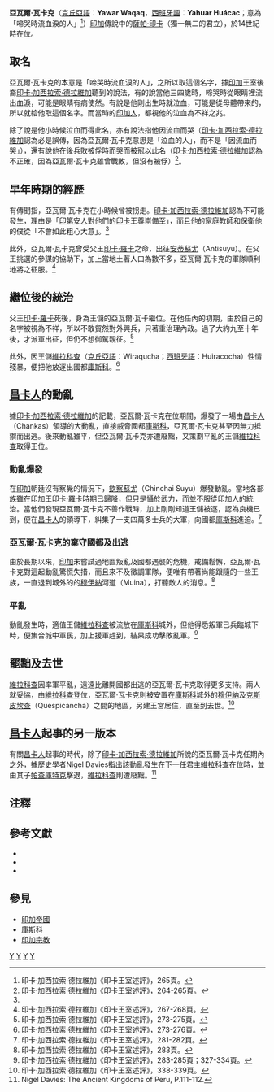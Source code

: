 {{Infobox Monarch
| name            =Yawar Waqaq
| image           =Inca yahuar huacac.jpg
| caption         =亞瓦爾·瓦卡克畫像
| title           =[[薩帕·印卡|薩帕·印卡]]（獨一無二的君主）
|}}

'''亞瓦爾·瓦卡克'''（[[克丘亞語|克丘亞語]]：'''Yawar Waqaq'''，[[西班牙語|西班牙語]]：'''Yahuar Huácac'''；意為「啼哭時流血淚的人」<ref name="#1">印卡·加西拉索·德拉維加《印卡王室述評》，265頁。</ref>）[[印加|印加]]傳說中的[[薩帕·印卡|薩帕·印卡]]（獨一無二的君立），於14世紀時在位。

==取名==
亞瓦爾·瓦卡克的本意是「啼哭時流血淚的人」，之所以取這個名字，據[[印加|印加]]王室後裔[[印卡·加西拉索·德拉維加|印卡·加西拉索·德拉維加]]聽到的說法，有的說當他三四歲時，啼哭時從眼睛裡流出血淚，可能是眼睛有病使然。有說是他剛出生時就泣血，可能是從母體帶來的，所以就給他取這個名字。而當時的[[印加人|印加人]]，都視他的泣血為不祥之兆。

除了說是他小時候泣血而得此名，亦有說法指他因流血而哭（[[印卡·加西拉索·德拉維加|印卡·加西拉索·德拉維加]]認為必是誤傳，因為亞瓦爾·瓦卡克意思是「泣血的人」，而不是「因流血而哭」），還有說他在後兵敗被俘時而哭而被冠以此名（[[印卡·加西拉索·德拉維加|印卡·加西拉索·德拉維加]]認為不正確，因為亞瓦爾·瓦卡克雖曾戰敗，但沒有被俘）<ref>印卡·加西拉索·德拉維加《印卡王室述評》，264-265頁。</ref>。

==早年時期的經歷==
有傳聞指，亞瓦爾·瓦卡克在小時候曾被拐走。[[印卡·加西拉索·德拉維加|印卡·加西拉索·德拉維加]]認為不可能發生，理由是「[[印第安人|印第安人]]對他們的[[印加|印卡]]王尊崇備至」，而且他的家庭教師和保衛他的僕從「不會如此粗心大意」。<ref name="#1"/>

此外，亞瓦爾·瓦卡克曾受父王[[印卡·羅卡|印卡·羅卡]]之命，出征[[安蒂蘇尤|安蒂蘇尤]]（Antisuyu）。在父王挑選的參謀的協助下，加上當地土著人口為數不多，亞瓦爾·瓦卡克的軍隊順利地將之征服。<ref>印卡·加西拉索·德拉維加《印卡王室述評》，267-268頁。</ref>
==繼位後的統治==
父王[[印卡·羅卡|印卡·羅卡]]死後，身為王儲的亞瓦爾·瓦卡繼位。在他任內的初期，由於自己的名字被視為不祥，所以不敢貿然對外興兵，只著重治理內政。過了大約九至十年後，才派軍出征，但仍不想御駕親征。<ref>印卡·加西拉索·德拉維加《印卡王室述評》，273-275頁。</ref>

此外，因王儲[[維拉科查|維拉科查]]（[[克丘亞語|克丘亞語]]：Wiraqucha；[[西班牙語|西班牙語]]：Huiracocha）性情殘暴，便把他放逐出國都[[庫斯科|庫斯科]]。<ref>印卡·加西拉索·德拉維加《印卡王室述評》，273-276頁。</ref>

==[[昌卡人|昌卡人]]的動亂==
據[[印卡·加西拉索·德拉維加|印卡·加西拉索·德拉維加]]的記載，亞瓦爾·瓦卡克在位期間，爆發了一場由[[昌卡人|昌卡人]]（Chankas）領導的大動亂，直接威脅國都[[庫斯科|庫斯科]]，亞瓦爾·瓦卡克甚至因無力抵禦而出逃。後來動亂雖平，但亞瓦爾·瓦卡克亦遭廢黜，又策劃平亂的王儲[[維拉科查|維拉科查]]取得王位。
===動亂爆發===
在[[印加|印加]]朝廷沒有察覺的情況下，[[欽察蘇尤|欽察蘇尤]]（Chinchai Suyu）爆發動亂。當地各部族雖在[[印加|印加]]王[[印卡·羅卡|印卡·羅卡]]時期已歸降，但只是懾於武力，而並不服從[[印加人|印加人]]的統治。當他們發現亞瓦爾·瓦卡克不善作戰時，加上剛剛知道王儲被逐，認為良機已到，便在[[昌卡人|昌卡人]]的領導下，糾集了一支四萬多士兵的大軍，向國都[[庫斯科|庫斯科]]進迫。<ref>印卡·加西拉索·德拉維加《印卡王室述評》，281-282頁。</ref>
===亞瓦爾·瓦卡克的棄守國都及出逃===
由於長期以來，[[印加|印加]]未嘗試過地區叛亂及國都遇襲的危機，戒備鬆懈，亞瓦爾·瓦卡克對這起動亂驚慌失措，而且來不及徵調軍隊，便唯有帶著尚能跟隨的一些王族，一直退到城外的的[[穆伊納|穆伊納]]河道（Muina），打聽敵人的消息。<ref>印卡·加西拉索·德拉維加《印卡王室述評》，283頁。</ref>
===平亂===
動亂發生時，適值王儲[[維拉科查|維拉科查]]被流放在[[庫斯科|庫斯科]]城外，但他得悉叛軍已兵臨城下時，便集合城中軍民，加上援軍趕到，結果成功擊敗亂軍。<ref>印卡·加西拉索·德拉維加《印卡王室述評》，283-285頁；327-334頁。</ref>

==罷黜及去世==
[[維拉科查|維拉科查]]因率軍平亂，遠遠比離開國都出逃的亞瓦爾·瓦卡克取得更多支持。兩人就妥協，由[[維拉科查|維拉科查]]登位，亞瓦爾·瓦卡克則被安置在[[庫斯科|庫斯科]]城外的[[穆伊納|穆伊納]]及[[克斯皮坎查|克斯皮坎查]]（Quespicancha）之間的地區，另建王宮居住，直至到去世。<ref>印卡·加西拉索·德拉維加《印卡王室述評》，338-339頁。</ref>

==[[昌卡人|昌卡人]]起事的另一版本==
有關[[昌卡人|昌卡人]]起事的時代，除了[[印卡·加西拉索·德拉維加|印卡·加西拉索·德拉維加]]所說的亞瓦爾·瓦卡克任期內之外，據歷史學者Nigel Davies指出該動亂發生在下一任君主[[維拉科查|維拉科查]]在位時，並由其子[[帕查庫特克|帕查庫特克]]擊退，[[維拉科查|維拉科查]]則遭廢黜。<ref>Nigel Davies: The Ancient Kingdoms of Peru, P.111-112.</ref>

==注釋==
{{reflist|2}}
==參考文獻==
<div class="references-small">
*{{cite book|title=《[[印卡王室述評|印卡王室述評]]》|author=[[印卡·加西拉索·德拉維加|印卡·加西拉索·德拉維加]]|others=[[白鳳森|白鳳森]]、[[楊衍永|楊衍永]]譯|location=[[北京|北京]]|publisher=[[商務印書館|商務印書館]]|year=1996|isbn=7100014018}}
*{{cite book|title=《[[新編中外歷史大系手冊|新編中外歷史大系手冊]]》|author=蒯世𤈇|location=[[北京|北京]]|publisher=[[社會科學文獻出版社|社會科學文獻出版社]]|year=1996|isbn=7800505707}}
*{{cite book|title=The Ancient Kingdoms of Peru|url=https://archive.org/details/ancientkingdomso0000davi|author=Nigel Davies|location=London|publisher=Penguin|year=1997|isbn= 0140233814|language=en}}
</div>

==參見==
{{Commonscat|Yahuar_Huaca}}
*[[印加帝國|印加帝國]]
*[[庫斯科|庫斯科]]
*[[印加宗教|印加宗教]]

{{start box}}
{{succession box|[[印卡·羅卡|印卡·羅卡]]|[[維拉科查|維拉科查]]|[[薩帕·印卡|薩帕·印卡]]|14世紀}}

[[Category:美洲文明|Y]]
[[Category:印加文明|Y]]
[[Category:傳說人物|Y]]
[[Category:印加諸王|Y]]